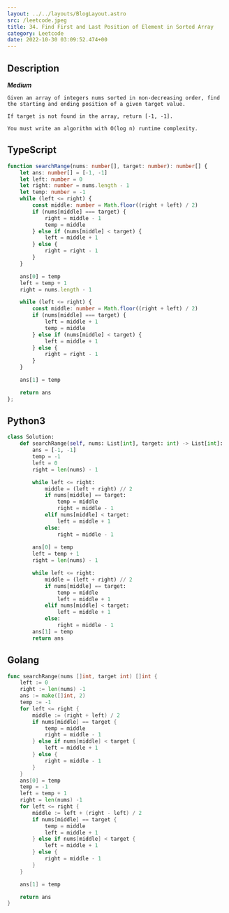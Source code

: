 ```yaml
---
layout: ../../layouts/BlogLayout.astro 
src: /leetcode.jpeg
title: 34. Find First and Last Position of Element in Sorted Array
category: Leetcode 
date: 2022-10-30 03:09:52.474+00 
---
```


## Description
***Medium***
```
Given an array of integers nums sorted in non-decreasing order, find the starting and ending position of a given target value.

If target is not found in the array, return [-1, -1].

You must write an algorithm with O(log n) runtime complexity.
```

## TypeScript
```typescript
function searchRange(nums: number[], target: number): number[] {
    let ans: number[] = [-1, -1]
    let left: number = 0
    let right: number = nums.length - 1
    let temp: number = -1
    while (left <= right) {
        const middle: number = Math.floor((right + left) / 2)
        if (nums[middle] === target) {
            right = middle - 1 
            temp = middle
        } else if (nums[middle] < target) {
            left = middle + 1
        } else {
            right = right - 1
        }
    }

    ans[0] = temp
    left = temp + 1 
    right = nums.length - 1

    while (left <= right) {
        const middle: number = Math.floor((right + left) / 2)
        if (nums[middle] === target) {
            left = middle + 1 
            temp = middle
        } else if (nums[middle] < target) {
            left = middle + 1
        } else {
            right = right - 1
        }
    } 

    ans[1] = temp

    return ans
};
```

## Python3
```python
class Solution:
    def searchRange(self, nums: List[int], target: int) -> List[int]:
        ans = [-1, -1]
        temp = -1
        left = 0 
        right = len(nums) - 1

        while left <= right: 
            middle = (left + right) // 2
            if nums[middle] == target:
                temp = middle 
                right = middle - 1 
            elif nums[middle] < target:
                left = middle + 1
            else:
                right = middle - 1
        
        ans[0] = temp
        left = temp + 1
        right = len(nums) - 1 

        while left <= right: 
            middle = (left + right) // 2
            if nums[middle] == target:
                temp = middle 
                left = middle + 1 
            elif nums[middle] < target:
                left = middle + 1
            else:
                right = middle - 1
        ans[1] = temp
        return ans
```

## Golang
```go
func searchRange(nums []int, target int) []int {
    left := 0
    right := len(nums) -1 
    ans := make([]int, 2)
    temp := -1
    for left <= right {
        middle := (right + left) / 2 
        if nums[middle] == target {
            temp = middle
            right = middle - 1 
        } else if nums[middle] < target {
            left = middle + 1
        } else {
            right = middle - 1 
        }
    }
    ans[0] = temp
    temp = -1
    left = temp + 1
    right = len(nums) -1 
    for left <= right {
        middle := left + (right - left) / 2 
        if nums[middle] == target {
            temp = middle
            left = middle + 1 
        } else if nums[middle] < target {
            left = middle + 1
        } else {
            right = middle - 1 
        }
    }

    ans[1] = temp

    return ans
}
```
